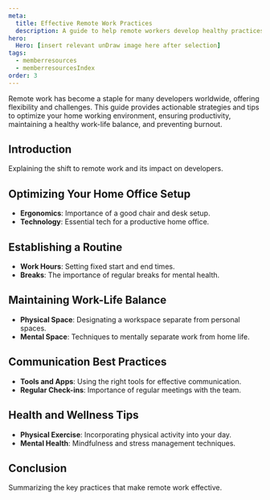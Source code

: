 ```yaml
---
meta:
  title: Effective Remote Work Practices
  description: A guide to help remote workers develop healthy practices.
hero:
  Hero: [insert relevant unDraw image here after selection]
tags:
  - memberresources
  - memberresourcesIndex
order: 3
---
```



<TextContainer background="light" showBackToTopLink={false}>

<LeadText>
	Remote work has become a staple for many developers worldwide, offering
	flexibility and challenges. This guide provides actionable strategies and tips
	to optimize your home working environment, ensuring productivity, maintaining
	a healthy work-life balance, and preventing burnout.
</LeadText>

</TextContainer>

<TextContainer showBackToTopLink={false}>

## Introduction

Explaining the shift to remote work and its impact on developers.

## Optimizing Your Home Office Setup

- **Ergonomics**: Importance of a good chair and desk setup.
- **Technology**: Essential tech for a productive home office.

## Establishing a Routine

- **Work Hours**: Setting fixed start and end times.
- **Breaks**: The importance of regular breaks for mental health.

## Maintaining Work-Life Balance

- **Physical Space**: Designating a workspace separate from personal spaces.
- **Mental Space**: Techniques to mentally separate work from home life.

## Communication Best Practices

- **Tools and Apps**: Using the right tools for effective communication.
- **Regular Check-ins**: Importance of regular meetings with the team.

## Health and Wellness Tips

- **Physical Exercise**: Incorporating physical activity into your day.
- **Mental Health**: Mindfulness and stress management techniques.

## Conclusion

Summarizing the key practices that make remote work effective.

</TextContainer>
